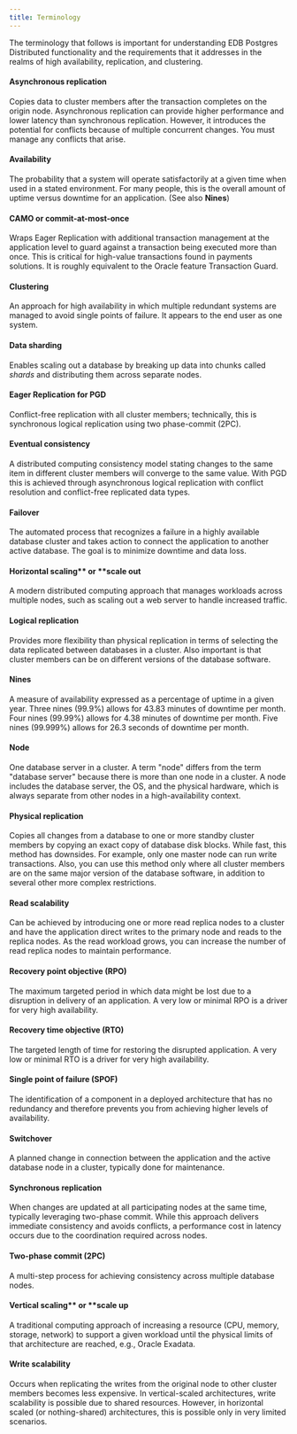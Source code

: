 ```yaml
---
title: Terminology
---
```


The terminology that follows is important for understanding EDB Postgres Distributed functionality and the requirements that it addresses in the realms of high availability, replication, and clustering.

#### Asynchronous replication 

Copies data to cluster members after the transaction completes on the origin node. Asynchronous replication can provide higher performance and lower latency than synchronous replication. However, it introduces the potential for conflicts because of multiple concurrent changes. You must manage any conflicts that arise.

#### Availability

The probability that a system will operate satisfactorily at a given time when used in a stated environment. For many people, this is the overall amount of uptime versus downtime for an application. (See also **Nines**)

#### CAMO or commit-at-most-once

Wraps Eager Replication with additional transaction management at the application level to guard against a transaction being executed more than once. This is critical for high-value transactions found in payments solutions. It is roughly equivalent to the Oracle feature Transaction Guard.

#### Clustering

An approach for high availability in which multiple redundant systems are managed to avoid single points of failure. It appears to the end user as one system.

#### Data sharding

Enables scaling out a database by breaking up data into chunks called *shards* and distributing them across separate nodes.

#### Eager Replication for PGD

Conflict-free replication with all cluster members; technically, this is synchronous logical replication using two phase-commit (2PC).

#### Eventual consistency

A distributed computing consistency model stating changes to the same item in different cluster members will converge to the same value. With PGD this is achieved through asynchronous logical replication with conflict resolution and conflict-free replicated data types.

#### Failover

The automated process that recognizes a failure in a highly available database cluster and takes action to connect the application to another active database. The goal is to minimize downtime and data loss.

#### Horizontal scaling** or **scale out

A modern distributed computing approach that manages workloads across multiple nodes, such as scaling out a web server to handle increased traffic.

#### Logical replication

Provides more flexibility than physical replication in terms of selecting the data replicated between databases in a cluster. Also important is that cluster members can be on different versions of the database software.

#### Nines

A measure of availability expressed as a percentage of uptime in a given year. Three nines (99.9%) allows for 43.83 minutes of downtime per month. Four nines (99.99%) allows for 4.38 minutes of downtime per month. Five nines (99.999%) allows for 26.3 seconds of downtime per month.

#### Node

One database server in a cluster. A term "node" differs from the term "database server" because there is more than one node in a cluster. A node includes the database server, the OS, and the physical hardware, which is always separate from other nodes in a high-availability context.

#### Physical replication

Copies all changes from a database to one or more standby cluster members by copying an exact copy of database disk blocks. While fast, this method has downsides. For example, only one master node can run write transactions. Also, you can use this method only where all cluster members are on the same major version of the database software, in addition to several other more complex restrictions.

#### Read scalability

Can be achieved by introducing one or more read replica nodes to a cluster and have the application direct writes to the primary node and reads to the replica nodes. As the read workload grows, you can increase the number of read replica nodes to maintain performance.

#### Recovery point objective (RPO)

The maximum targeted period in which data might be lost due to a disruption in delivery of an application. A very low or minimal RPO is a driver for very high availability.

#### Recovery time objective (RTO)

The targeted length of time for restoring the disrupted application.  A very low or minimal RTO is a driver for very high availability.

#### Single point of failure (SPOF)

The identification of a component in a deployed architecture that has no redundancy and therefore prevents you from achieving higher levels of availability.

#### Switchover

A planned change in connection between the application and the active database node in a cluster, typically done for maintenance.

#### Synchronous replication

When changes are updated at all participating nodes at the same time, typically leveraging two-phase commit. While this approach delivers immediate consistency and avoids conflicts, a performance cost in latency occurs due to the coordination required across nodes.

#### Two-phase commit (2PC)

A multi-step process for achieving consistency across multiple database nodes.

#### Vertical scaling** or **scale up

A traditional computing approach of increasing a resource (CPU, memory, storage, network) to support a given workload until the physical limits of that architecture are reached, e.g., Oracle Exadata.

#### Write scalability

Occurs when replicating the writes from the original node to other cluster members becomes less expensive. In vertical-scaled architectures, write scalability is possible due to shared resources. However, in horizontal scaled (or nothing-shared) architectures, this is possible only in very limited scenarios.

